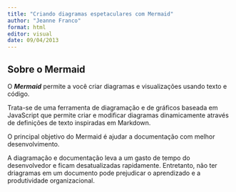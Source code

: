 ---
title: "Criando diagramas espetaculares com Mermaid"
author: "Jeanne Franco"
format: html
editor: visual
date: 09/04/2013
---

## Sobre o Mermaid

O ***Mermaid*** permite a você criar diagramas e visualizações usando texto e código.

Trata-se de uma ferramenta de diagramação e de gráficos baseada em JavaScript que permite criar e modificar diagramas dinamicamente através de definições de texto inspiradas em Markdown.

O principal objetivo do Mermaid é ajudar a documentação com melhor desenvolvimento.

A diagramação e documentação leva a um gasto de tempo do desenvolvedor e ficam desatualizadas rapidamente. Entretanto, não ter driagramas em um documento pode prejudicar o aprendizado e a produtividade organizacional.
